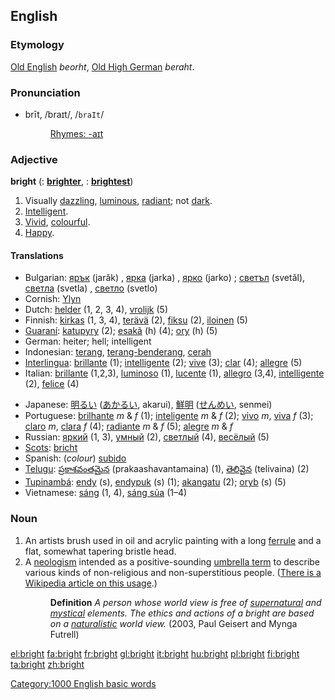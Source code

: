 ==English==

{{rank|occasion|enemy|perfect|730|bright|scarcely|Paris|expression}}

===Etymology===
[[Old English]] ''beorht'', [[Old High German]] ''beraht''.

===Pronunciation===
*brīt, /braɪt/, /<tt>braIt</tt>/
*:[[Rhymes:English:-aɪt|Rhymes: -aɪt]]

===Adjective===
'''bright'''  ({{compar}}: '''[[brighter]]''', {{superl}}: '''[[brightest]]''')

# Visually [[dazzling]], [[luminous]], [[radiant]]; not [[dark]].
# [[Intelligent]].
# [[Vivid]], [[colourful]].
# [[Happy]].

====Translations====
{{top}}
*Bulgarian: [[ярък]] (jarǎk) {{m}}, [[ярка]] (jarka) {{f}}, [[ярко]] (jarko) {{n}}; [[светъл]] (svetǎl), [[светла]] (svetla) {{f}}, [[светло]] (svetlo) {{n}} 
*Cornish:  [[Ylyn]]
*Dutch: [[helder]] (1, 2, 3, 4), [[vrolijk]] (5)
*Finnish: [[kirkas]] (1, 3, 4), [[terävä]] (2), [[fiksu]] (2), [[iloinen]] (5)
*[[Guaraní]]: [[katupyry]] (2); [[esakã]] (h) (4); [[ory]] (h) (5)
*German: heiter; hell; intelligent
*Indonesian: [[terang]], [[terang-benderang]], [[cerah]]
*[[Interlingua]]: [[brillante]] (1); [[intelligente]] (2); [[vive]] (3); [[clar]] (4); [[allegre]] (5)
*Italian: [[brillante]] (1,2,3), [[luminoso]] (1), [[lucente]] (1), [[allegro]] (3,4), [[intelligente]] (2), [[felice]] (4)
{{mid}}
*Japanese: [[明るい]] ([[あかるい]], akarui), [[鮮明]] ([[せんめい]], senmei)
*Portuguese: [[brilhante]] ''m'' & ''f'' (1); [[inteligente]] ''m'' & ''f'' (2); [[vivo]] ''m'', [[viva]] ''f'' (3); [[claro]] ''m'', [[clara]] ''f'' (4); [[radiante]] ''m'' & ''f'' (5); [[alegre]] ''m'' & ''f''
*Russian: [[яркий]] (1, 3), [[умный]] (2), [[светлый]] (4), [[весёлый]] (5)
*[[Scots]]: [[bricht]]
*Spanish: (''colour'') [[subido]]
*[[Telugu]]: [[ప్రకాశవంతమైన]] (prakaashavantamaina) (1), [[తెలివైన]] (telivaina) (2)
*[[Tupinambá]]: [[endy]] (s), [[endypuk]] (s) (1); [[akangatu]] (2); [[oryb]] (s) (5)
*Vietnamese: [[sáng]] (1, 4), [[sáng sủa]] (1&ndash;4)
{{bottom}}

===Noun===
{{en-noun-reg}}

# An artists brush used in oil and acrylic painting with a long [[ferrule]] and a flat, somewhat tapering bristle head.
# A [[neologism]] intended as a positive-sounding [[umbrella term]] to describe various kinds of non-religious and non-superstitious people. ([[w:Brights movement|There is a Wikipedia article on this usage]].)
#: '''Definition''' ''A person whose world view is free of [[supernatural]] and [[mystical]] elements. The ethics and actions of a bright are based on a [[naturalistic]] world view.'' (2003, Paul Geisert and Mynga Futrell)

[[Category:1000 English basic words]]

[[el:bright]]
[[fa:bright]]
[[fr:bright]]
[[gl:bright]]
[[it:bright]]
[[hu:bright]]
[[pl:bright]]
[[fi:bright]]
[[ta:bright]]
[[zh:bright]]